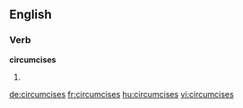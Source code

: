 
==English==

===Verb===
'''circumcises'''

# {{third-person singular of|circumcise}}

[[de:circumcises]]
[[fr:circumcises]]
[[hu:circumcises]]
[[vi:circumcises]]